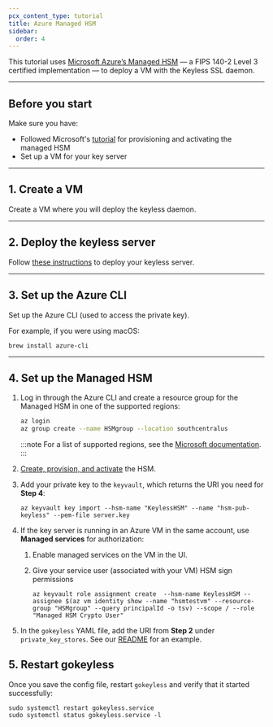 ```yaml
---
pcx_content_type: tutorial
title: Azure Managed HSM
sidebar:
  order: 4
---
```


This tutorial uses [Microsoft Azure’s Managed HSM](https://azure.microsoft.com/en-us/updates/akv-managed-hsm-public-preview/) — a FIPS 140-2 Level 3 certified implementation — to deploy a VM with the Keyless SSL daemon.

---

## Before you start

Make sure you have:

- Followed Microsoft's [tutorial](https://docs.microsoft.com/en-us/azure/key-vault/managed-hsm/quick-create-cli) for provisioning and activating the managed HSM
- Set up a VM for your key server

---

## 1. Create a VM

Create a VM where you will deploy the keyless daemon.

---

## 2. Deploy the keyless server

Follow [these instructions](/ssl/keyless-ssl/configuration/cloudflare-tunnel/#4-set-up-and-activate-key-server) to deploy your keyless server.

---

## 3. Set up the Azure CLI

Set up the Azure CLI (used to access the private key).

For example, if you were using macOS:

```
brew install azure-cli
```

---

## 4. Set up the Managed HSM

1. Log in through the Azure CLI and create a resource group for the Managed HSM in one of the supported regions:

   ```sh
   az login
   az group create --name HSMgroup --location southcentralus
   ```

   :::note
   For a list of supported regions, see the [Microsoft documentation](https://azure.microsoft.com/en-us/global-infrastructure/services/?products=key-vault).
   :::

2. [Create, provision, and activate](https://docs.microsoft.com/en-us/azure/key-vault/managed-hsm/quick-create-cli) the HSM.

3. Add your private key to the `keyvault`, which returns the URI you need for **Step 4**:

   ```
   az keyvault key import --hsm-name "KeylessHSM" --name "hsm-pub-keyless" --pem-file server.key
   ```

4. If the key server is running in an Azure VM in the same account, use **Managed services** for authorization:

   1. Enable managed services on the VM in the UI.
   2. Give your service user (associated with your VM) HSM sign permissions

      ```
      az keyvault role assignment create  --hsm-name KeylessHSM --assignee $(az vm identity show --name "hsmtestvm" --resource-group "HSMgroup" --query principalId -o tsv) --scope / --role "Managed HSM Crypto User"
      ```

5. In the `gokeyless` YAML file, add the URI from **Step 2** under `private_key_stores`. See our [README](https://github.com/cloudflare/gokeyless/blob/master/README.md) for an example.

## 5. Restart gokeyless

Once you save the config file, restart `gokeyless` and verify that it started successfully:

```
sudo systemctl restart gokeyless.service
sudo systemctl status gokeyless.service -l
```
